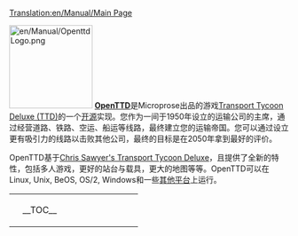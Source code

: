 [[Translation:en/Manual/Main Page]]
{{en/Translation|origin= en/Manual/Main Page
|from  = en
|to    = zh
|Percentage =10
}}{{zh/Manual/目录}}

[[File:en/Manual/OpenttdLogo.png|left|150px]]
[http://www.openttd.org/ '''OpenTTD''']是Microprose出品的游戏[https://www.wikipedia.org/wiki/Transport_Tycoon Transport Tycoon Deluxe (TTD)]的一个[https://www.wikipedia.org/wiki/Open_Source 开源]实现。您作为一间于1950年设立的运输公司的主席，通过经营道路、铁路、空运、船运等线路，最终建立您的运输帝国。您可以通过设立更有吸引力的线路以击败其他公司，最终的目标是在2050年拿到最好的评价。

OpenTTD基于[http://www.chrissawyer.com/info.htm Chris Sawyer's Transport Tycoon Deluxe]，且提供了全新的特性，包括多人游戏，更好的站台与载具，更大的地图等等。OpenTTD可以在Linux, Unix, BeOS, OS/2, Windows和一些[[en/Archive/Compilation and Ports/Operating system|其他平台]]上运行。

{| align="center"
|colspan=2 style="background:none; border:0px"|
|width=200 style="background:none; border:0px"| __TOC__
|style="background:none; border:0px"| [[File:en/Manual/Intro screen.png|frame|center|OpenTTD [[en/Manual/Game interface#main-window-contents|初始界面]]]]
|}